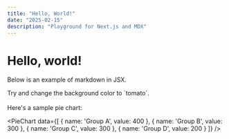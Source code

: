 ```yaml
---
title: "Hello, World!"
date: "2025-02-15"
description: "Playground for Next.js and MDX"
---
```


# Hello, world!

Below is an example of markdown in JSX.
<br/>
<div style={{backgroundColor: 'violet', padding: '1rem'}}>
  Try and change the background color to `tomato`.
</div>

<br/>
Here's a sample pie chart:

<PieChart 
  data={[
    { name: 'Group A', value: 400 },
    { name: 'Group B', value: 300 },
    { name: 'Group C', value: 300 },
    { name: 'Group D', value: 200 }
  ]}
/>
